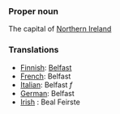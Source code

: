 ===Proper noun===

The capital of [[Northern Ireland]]

===Translations===
*[[Finnish]]: [[Belfast]]
*[[French]]: Belfast
*[[Italian]]: Belfast ''f''
*[[German]]: Belfast
*[[Irish]] : Beal Feirste